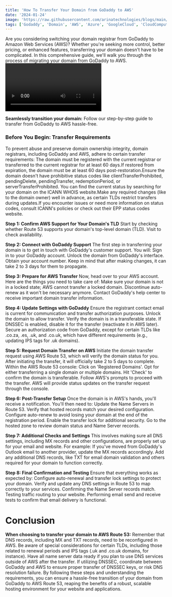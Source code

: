 ```yaml
---
title: 'How To Transfer Your Domain from GoDaddy to AWS'
date: '2024-01-24'
image: 'https://raw.githubusercontent.com/arinatechnologies/blogs/main/images/godaddytoaws.webp'
tags: ['Godaddy', 'Domain', 'AWS', 'Azure', 'GoogleCloud', 'CloudComputing', 'DevOps']
---
```


Are you considering switching your domain registrar from GoDaddy to Amazon Web Services (AWS)? Whether you're seeking more control, better pricing, or enhanced features, transferring your domain doesn't have to be complicated. In this comprehensive guide, we'll walk you through the process of migrating your domain from GoDaddy to AWS.
<Video id="y47qSZTW0Og" title="How To Transfer Your Domain from GoDaddy to AWS"/>

**Seamlessly transition your domain:** Follow our step-by-step guide to transfer from GoDaddy to AWS hassle-free.

### Before You Begin: Transfer Requirements
To prevent abuse and preserve domain ownership integrity, domain registrars, including GoDaddy and AWS, adhere to certain transfer requirements:
The domain must be registered with the current registrar or transferred to the current registrar for at least 60 days.If restored from expiration, the domain must be at least 60 days post-restoration.Ensure the domain doesn't have prohibitive status codes like clientTransferProhibited, pendingDelete, pendingTransfer, redemptionPeriod, or serverTransferProhibited. You can find the current status by searching for your domain on the ICANN WHOIS website.Make any required changes (like to the domain owner) well in advance, as certain TLDs restrict transfers during updates.If you encounter issues or need more information on status codes, consult ICANN's policies or check out their EPP status codes website.

**Step 1: Confirm AWS Support for Your Domain's TLD**
Start by checking whether Route 53 supports your domain's top-level domain (TLD). Visit to check availability.

**Step 2: Connect with GoDaddy Support**
The first step in transferring your domain is to get in touch with GoDaddy's customer support. You will:
Sign in to your GoDaddy account.
Unlock the domain from GoDaddy's interface.
Obtain your account number.
Keep in mind that after making changes, it can take 2 to 3 days for them to propagate.

**Step 3: Prepare for AWS Transfer**
Now, head over to your AWS account. Here are the things you need to take care of:
Make sure your domain is not in a locked state; AWS cannot transfer a locked domain.
Discontinue auto-renew as it won't be necessary anymore.
Contact GoDaddy's help center to receive important domain transfer information.

**Step 4: Update Settings with GoDaddy**
Ensure the registrant contact email is current for communication and transfer authorization purposes.
Unlock the domain to allow transfer.
Verify the domain is in a transferable state.
If DNSSEC is enabled, disable it for the transfer (reactivate it in AWS later).
Secure an authorization code from GoDaddy, except for certain TLDs like .co.za, .es, .uk, and .co.uk, which have different requirements (e.g., updating IPS tags for .uk domains).

**Step 5: Request Domain Transfer on AWS**
Initiate the domain transfer request using AWS Route 53, which will verify the domain status for you. After initiating the transfer, it will officially take 2 to 5 days to complete. Within the AWS Route 53 console:
Click on 'Registered Domains'.
Opt for either transferring a single domain or multiple domains.
Hit 'Check' to confirm the domain is transferable.
Follow AWS's prompts to proceed with the transfer.
AWS will provide status updates on the transfer request through the console.

**Step 6: Post-Transfer Setup**
Once the domain is in AWS's hands, you'll receive a notification. You'll then need to:
Update the Name Servers in Route 53.
Verify that hosted records match your desired configuration.
Configure auto-renew to avoid losing your domain at the end of the registration period.
Enable the transfer lock for additional security.
Go to the hosted zone to review domain status and Name Server records.

**Step 7: Additional Checks and Settings**
This involves making sure all DNS settings, including MX records and other configurations, are properly set up for your email and website. For example:
If you've moved from GoDaddy's Outlook email to another provider, update the MX records accordingly.
Add any additional DNS records, like TXT for email domain validation and others required for your domain to function correctly.

**Step 8: Final Confirmation and Testing**
Ensure that everything works as expected by:
Configure auto-renewal and transfer lock settings to protect your domain.
Verify and update any DNS settings in Route 53 to map correctly to your services.
Confirming the Name Server records match.
Testing traffic routing to your website.
Performing email send and receive tests to confirm that email delivery is functional.

# Conclusion
**When choosing to transfer your domain to AWS Route 53:**
Remember that DNS records, including MX and TXT records, need to be reconfigured in AWS.
Be aware of special considerations for certain TLDs, including those related to renewal periods and IPS tags (.uk and .co.uk domains, for instance).
Have all name server data ready if you plan to use DNS services outside of AWS after the transfer.
If utilizing DNSSEC, coordinate between GoDaddy and AWS to ensure proper transfer of DNSSEC keys, or risk DNS resolution failure.
By following these steps and understanding the requirements, you can ensure a hassle-free transition of your domain from GoDaddy to AWS Route 53, reaping the benefits of a robust, scalable hosting environment for your website and applications.
